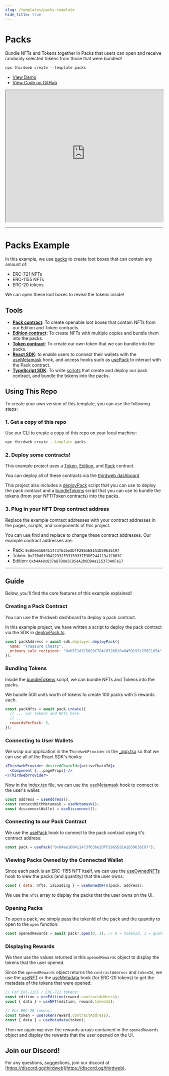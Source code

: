 ```yaml
---
slug: /templates/packs-template
hide_title: true
---
```


# Packs

Bundle NFTs and Tokens together in Packs that users can open and receive randomly selected tokens from those that were bundled!

```jsx
npx thirdweb create --template packs
```

<ul>
    <li>
      <a href="https://packs.thirdweb-example.com" >View Demo</a>
    </li>
    <li>
      <a href="https://github.com/thirdweb-example/packs">View Code on GitHub</a>
    </li>
  </ul>

<iframe
    src="https://packs.thirdweb-example.com"
    title="packs"
    width="100%"
    height="420px"
    scrolling="yes"
    style={{marginBottom: 32, borderRadius: 16,
      border: '1px solid rgba(255,255,255,0.2)'
    }}
  ></iframe>

---

# Packs Example

In this example, we use [packs](https://portal.thirdweb.com/pre-built-contracts/pack) to create loot boxes that can contain any amount of:

- ERC-721 NFTs
- ERC-1155 NFTs
- ERC-20 tokens

We can open these loot boxes to reveal the tokens inside!

## Tools

- [**Pack contract**](https://portal.thirdweb.com/pre-built-contracts/pack): To create openable loot boxes that contain NFTs from our Edition and Token contracts.
- [**Edition contract**](https://portal.thirdweb.com/pre-built-contracts/edition): To create NFTs with multiple copies and bundle them into the packs.
- [**Token contract**](https://portal.thirdweb.com/pre-built-contracts/token): To create our own token that we can bundle into the packs.
- [**React SDK**](https://docs.thirdweb.com/react): to enable users to connect their wallets with the [useMetamask](https://portal.thirdweb.com/react/react.usemetamask) hook, and access hooks such as [usePack](https://portal.thirdweb.com/react/react.usePack) to interact with the Pack contract.
- [**TypeScript SDK**](https://docs.thirdweb.com/typescript): To write [scripts](./scripts) that create and deploy our pack contract, and bundle the tokens into the packs.

## Using This Repo

To create your own version of this template, you can use the following steps:

### 1. Get a copy of this repo

Use our CLI to create a copy of this repo on your local machine:

```bash
npx thirdweb create --template packs
```

### 2. Deploy some contracts!

This example project uses a [Token](https://portal.thirdweb.com/pre-built-contracts/token), [Edition](https://portal.thirdweb.com/pre-built-contracts/edition), and [Pack](https://portal.thirdweb.com/pre-built-contracts/pack) contract.

You can deploy all of these contracts via the [thirdweb dashboard](https://thirdweb.com/dashboard)

This project also includes a [deployPack](./scripts/deployPack.mjs) script that you can use to deploy the pack contract and a [bundleTokens](./scripts/bundleTokens.mjs) script that you can use to bundle the tokens (from your NFT/Token contracts) into the packs.

### 3. Plug in your NFT Drop contract address

Replace the example contract addresses with your contract addresses in the pages, scripts, and components of this project.

You can use find and replace to change these contract addresses. Our example contract addresses are:

- Pack: `0x0Aee160411473f63be2DfF2865E81A1D59636C97`
- Token: `0x270d0f9DA22332F33159337E3DE244113a1C863C`
- Edition: `0xb4A48c837aB7D0e5C85eA2b0D9Aa11537340Fa17`

---

## Guide

Below, you'll find the core features of this example explained!

### Creating a Pack Contract

You can use the thirdweb dashboard to deploy a pack contract.

In this example project, we have written a script to deploy the pack contract via the SDK in [deployPack.ts](./scripts/deployPack.mjs).

```js
const packAddress = await sdk.deployer.deployPack({
  name: "Treasure Chests",
  primary_sale_recipient: "0xb371d1C5629C70ACd726B20a045D197c256E1054",
});
```

### Bundling Tokens

Inside the [bundleTokens](./scripts/bundleTokens.mjs) script, we can bundle NFTs and Tokens into the packs.

We bundle 500 units worth of tokens to create 100 packs with 5 rewards each.

```jsx
const packNfts = await pack.create({
  // ... our tokens and NFTs here
  // ...
  rewardsPerPack: 5,
});
```

### Connecting to User Wallets

We wrap our application in the `ThirdwebProvider` in the [\_app.tsx](./pages/_app.tsx) so that we can use all of the React SDK's hooks:

```jsx
<ThirdwebProvider desiredChainId={activeChainId}>
  <Component {...pageProps} />
</ThirdwebProvider>
```

Now in the [index.tsx](./pages/index.tsx) file, we can use the [useMetamask](https://portal.thirdweb.com/react/react.usemetamask) hook to connect to the user's wallet:

```jsx
const address = useAddress();
const connectWithMetamask = useMetamask();
const disconnectWallet = useDisconnect();
```

### Connecting to our Pack Contract

We use the [usePack](https://portal.thirdweb.com/react/react.usepack) hook to connect to the pack contract using it's contract address:

```jsx
const pack = usePack("0x0Aee160411473f63be2DfF2865E81A1D59636C97");
```

### Viewing Packs Owned by the Connected Wallet

Since each pack is an ERC-1155 NFT itself, we can use the [useOwnedNFTs](https://portal.thirdweb.com/react/react.useownednfts) hook to view the packs (and quantity) that the user owns:

```jsx
const { data: nfts, isLoading } = useOwnedNFTs(pack, address);
```

We use the `nfts` array to display the packs that the user owns on the UI.

### Opening Packs

To open a pack, we simply pass the tokenId of the pack and the quantity to open to the `open` function:

```jsx
const openedRewards = await pack?.open(0, 1); // 0 = tokenId, 1 = quantity
```

### Displaying Rewards

We then use the values returned in this `openedRewards` object to display the tokens that the user opened.

Since the `openedRewards` object returns the `contractAddress` and `tokenId`, we use the [useNFT](https://portal.thirdweb.com/react/react.usenft) or the
[useMetadata](https://portal.thirdweb.com/react/react.usemetadata) hook (for ERC-20 tokens) to get the metadata of the tokens that were opened:

```jsx
// For ERC-1155 / ERC-721 tokens:
const edition = useEdition(reward.contractAddress);
const { data } = useNFT(edition, reward.tokenId);

// For ERC-20 tokens:
const token = useToken(reward.contractAddress);
const { data } = useMetadata(token);
```

Then we again `map` over the rewards arrays contained in the `openedRewards` object and display the rewards that the user opened on the UI.

## Join our Discord!

For any questions, suggestions, join our discord at [https://discord.gg/thirdweb](https://discord.gg/thirdweb).
